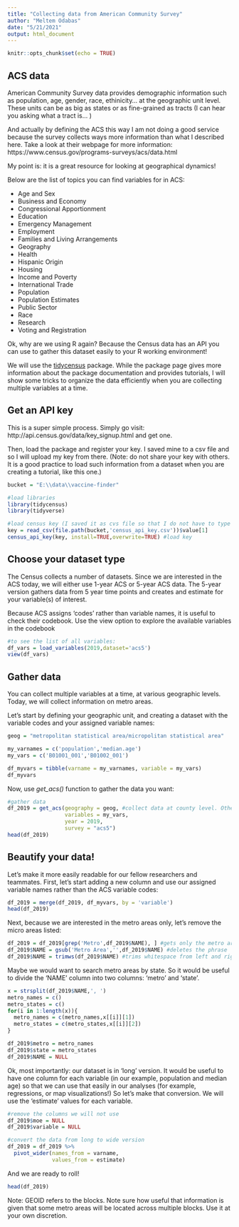 ```yaml
---
title: "Collecting data from American Community Survey"
author: "Meltem Odabas"
date: "5/21/2021"
output: html_document
---
```


```r
knitr::opts_chunk$set(echo = TRUE)
```

## ACS data

American Community Survey data provides demographic information such as population, age, gender, race, ethinicity... at the geographic unit level. These units can be as big as states or as fine-grained as tracts (I can hear you asking what a tract is... ) 

And actually by defining the ACS this way I am not doing a good service because the survey collects ways more information than what I described here. Take a look at their webpage for more information: https://www.census.gov/programs-surveys/acs/data.html

My point is: it is a great resource for looking at geographical dynamics! 

Below are the list of topics you can find variables for in ACS:

- Age and Sex
- Business and Economy
- Congressional Apportionment
- Education
- Emergency Management
- Employment
- Families and Living Arrangements
- Geography
- Health
- Hispanic Origin
- Housing
- Income and Poverty
- International Trade
- Population
- Population Estimates
- Public Sector
- Race
- Research
- Voting and Registration

Ok, why are we using R again? Because the Census data has an API you can use to gather this dataset easily to your R working environment!

We will use the [tidycensus](https://walker-data.com/tidycensus/articles/basic-usage.html) package. While the package page gives more information about the package documentation and provides tutorials, I will show some tricks to organize the data efficiently when you are collecting multiple variables at a time.

## Get an API key

This is a super simple process. Simply go visit: http://api.census.gov/data/key_signup.html and get one.

Then, load the package and register your key. I saved mine to a csv file and so I will upload my key from there. (Note: do not share your key with others. It is a good practice to load such information from a dataset when you are creating a tutorial, like this one.)

```r
bucket = "E:\\data\\vaccine-finder"

```

```r
#load libraries
library(tidycensus)
library(tidyverse)

#load census key (I saved it as cvs file so that I do not have to type it in.)
key = read_csv(file.path(bucket,'census_api_key.csv'))$value[1]
census_api_key(key, install=TRUE,overwrite=TRUE) #load key

```
## Choose your dataset type

The Census collects a number of datasets. Since we are interested in the ACS today, we will either use 1-year ACS or 5-year ACS data. The 5-year version gathers data from 5 year time points and creates and estimate for your variable(s) of interest.

Because ACS assigns 'codes' rather than variable names, it is useful to check their codebook. Use the view option to explore the available variables in the codebook

```r
#to see the list of all variables:
df_vars = load_variables(2019,dataset='acs5')
view(df_vars)
```

## Gather data

You can collect multiple variables at a time, at various geographic levels. Today, we will collect information on metro areas.

Let's start by defining your geographic unit, and creating a dataset with the variable codes and your assigned variable names:
```r
geog = "metropolitan statistical area/micropolitan statistical area"

my_varnames = c('population','median.age')
my_vars = c('B01001_001','B01002_001')

df_myvars = tibble(varname = my_varnames, variable = my_vars)
df_myvars
```


Now, use *get_acs()* function to gather the data you want:
```r
#gather data
df_2019 = get_acs(geography = geog, #collect data at county level. Other available options are 'tract', 'blockgroup' or 'block'
                  variables = my_vars,
                  year = 2019,
                  survey = "acs5")
head(df_2019)
```

## Beautify your data!

Let's make it more easily readable for our fellow researchers and teammates. First, let's start adding a new column and use our assigned variable names rather than the ACS variable codes:

```r
df_2019 = merge(df_2019, df_myvars, by = 'variable')
head(df_2019)
```

Next, because we are interested in the metro areas only, let's remove the micro areas listed:

```r
df_2019 = df_2019[grep('Metro',df_2019$NAME), ] #gets only the metro areas
df_2019$NAME = gsub('Metro Area','',df_2019$NAME) #deletes the phrase 'Metro Area'
df_2019$NAME = trimws(df_2019$NAME) #trims whitespace from left and right hand side of the character elements.
```

Maybe we would want to search metro areas by state. So it would be useful to divide the 'NAME' column into two columns: 'metro' and 'state'.

```r
x = strsplit(df_2019$NAME,', ')
metro_names = c()
metro_states = c()
for(i in 1:length(x)){
  metro_names = c(metro_names,x[[i]][1])
  metro_states = c(metro_states,x[[i]][2])
}

df_2019$metro = metro_names
df_2019$state = metro_states
df_2019$NAME = NULL
```

Ok, most importantly: our dataset is in 'long' version. It would be useful to have one column for each variable (in our example, population and median age) so that we can use that easily in our analyses (for example, regressions, or map visualizations!) So let's make that conversion. We will use the 'estimate' values for each variable.

```r
#remove the columns we will not use
df_2019$moe = NULL
df_2019$variable = NULL

#convert the data from long to wide version
df_2019 = df_2019 %>%
  pivot_wider(names_from = varname,
              values_from = estimate)
```

And we are ready to roll!

```r
head(df_2019)
```

Note: GEOID refers to the blocks. Note sure how useful that information is given that some metro areas will be located across multiple blocks. Use it at your own discretion.
